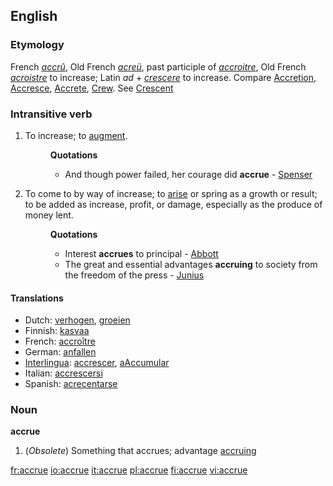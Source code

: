==English==
===Etymology===
French ''[[accrû]]'', Old French ''[[acreü]]'', past participle of ''[[accroitre]]'', Old French ''[[acroistre]]'' to increase; Latin ''ad'' + ''[[crescere]]'' to increase. Compare [[Accretion]], [[Accresce]], [[Accrete]], [[Crew]]. See [[Crescent]]

===Intransitive verb===
{{en-verb|accru|ing}}

#To increase; to [[augment]].
#:'''Quotations'''
#:*And though power failed, her courage did '''accrue''' - [[Spenser]]
#To come to by way of increase; to [[arise]] or spring as a growth or result; to be added as increase, profit, or damage, especially as the produce of money lent.
#:'''Quotations'''
#:*Interest '''accrues''' to principal - [[Abbott]]
#:*The great and essential advantages '''accruing''' to society from the freedom of the press - [[Junius]]

====Translations====
*Dutch: [[verhogen]], [[groeien]]
*Finnish: [[kasvaa]]
*French: [[accroître]]
*German: [[anfallen]]
*[[Interlingua]]: [[accrescer]], [[aAccumular]]
*Italian: [[accrescersi]]
*Spanish: [[acrecentarse]]

===Noun===
'''accrue'''

#(''Obsolete'') Something that accrues; advantage [[accruing]]

[[fr:accrue]]
[[io:accrue]]
[[it:accrue]]
[[pl:accrue]]
[[fi:accrue]]
[[vi:accrue]]